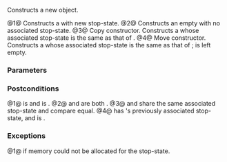 {{cpp/thread/stop_source/title|stop_source}}
{{cpp/thread/stop_source/navbar}}

{{dcl begin}}
{{dcl|since=c++20|num=1|
stop_source();
}}
{{dcl|since=c++20|num=2|
explicit stop_source( std::nostopstate_t nss ) noexcept;
}}
{{dcl|since=c++20|num=3|
stop_source( const stop_source&amp; other ) noexcept;
}}
{{dcl|since=c++20|num=4|
stop_source( stop_source&amp;&amp; other ) noexcept;
}}
{{dcl end}}

Constructs a new {{tt|stop_source}} object.

@1@ Constructs a {{tt|stop_source}} with new stop-state.
@2@ Constructs an empty {{tt|stop_source}} with no associated stop-state.
@3@ Copy constructor. Constructs a {{tt|stop_source}} whose associated stop-state is the same as that of {{c|other}}.
@4@ Move constructor. Constructs a {{tt|stop_source}} whose associated stop-state is the same as that of {{c|other}}; {{c|other}} is left empty.

===Parameters===
{{par begin}}
{{par|nss|an {{tt|std::nostopstate_t}} placeholder object to construct an empty {{tt|stop_source}}}}
{{par|other|another {{tt|stop_source}} object to construct this {{tt|stop_source}} object with}}
{{par end}}

===Postconditions===
@1@ {{lc|stop_possible()}} is {{c|true}} and {{lc|stop_requested()}} is {{c|false}}. 
@2@ {{lc|stop_possible()}} and {{lc|stop_requested()}} are both {{c|false}}.
@3@ {{c|*this}} and {{c|other}} share the same associated stop-state and compare equal.
@4@ {{c|*this}} has {{c|other}}'s previously associated stop-state, and {{c|other.stop_possible()}} is {{c|false}}.

===Exceptions===
@1@ {{lc|std::bad_alloc}} if memory could not be allocated for the stop-state.

{{langlinks|es|ja|ru|zh}}